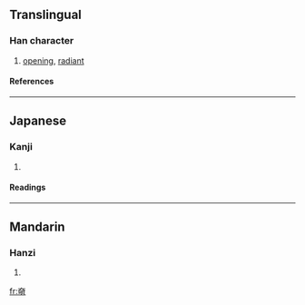 ==Translingual==
===Han character===
{{Han char|rn=37|rad=大|as=08|sn=11|four=|canj=大日月 (KAB)}}
# [[opening]], [[radiant]]
====References====
{{Han ref|kx=0252.140|dkj=05939|dj=0514.110|hdz=10543.070|uh=595B|ud=22875}}
----
==Japanese==
===Kanji===
{{ja-kanji|grade=|rs=大08}}
# {{defn|Japanese}} 
====Readings====
{{ja-readings|on=[[こう]] (kō)|kun=[[あきらか]] (akiraka)}}
----
==Mandarin==
===Hanzi===
{{cmn-hanzi|pin=[[hǎ]] ([[ha3]]), [[tǎi]] ([[tai3]]), [[xiǎng]] ([[xiang3]])|wg=ha<sup>3</sup>, t'ai<sup>3</sup>, hsiang<sup>3</sup>}}
# {{defn|Mandarin}}

[[fr:奛]]